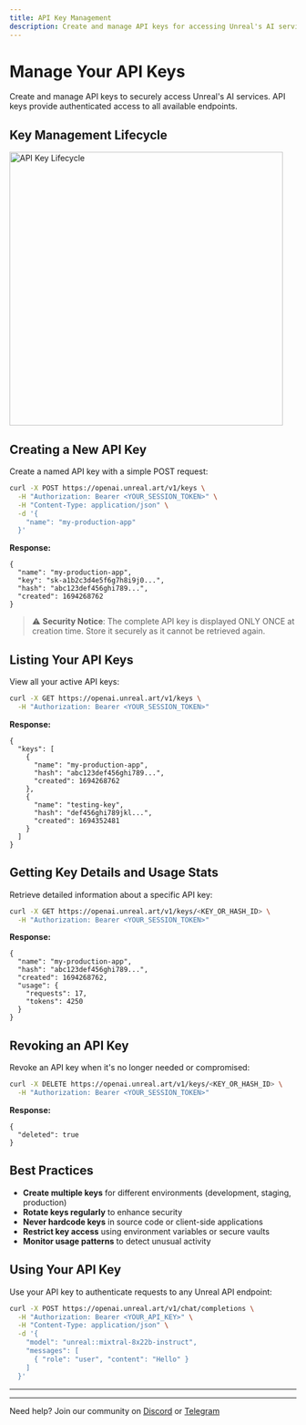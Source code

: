 ```yaml
---
title: API Key Management
description: Create and manage API keys for accessing Unreal's AI services.
---
```



# Manage Your API Keys

Create and manage API keys to securely access Unreal's AI services. API keys provide authenticated access to all available endpoints.

## Key Management Lifecycle

<div style={{ textAlign: "center" }}>
  <img src="/static/key-manage.jpeg" alt="API Key Lifecycle" width="480" />
</div>

## Creating a New API Key

Create a named API key with a simple POST request:

```bash
curl -X POST https://openai.unreal.art/v1/keys \
  -H "Authorization: Bearer <YOUR_SESSION_TOKEN>" \
  -H "Content-Type: application/json" \
  -d '{
    "name": "my-production-app"
  }'
```

**Response:**

```jsonc
{
  "name": "my-production-app",
  "key": "sk-a1b2c3d4e5f6g7h8i9j0...",
  "hash": "abc123def456ghi789...",
  "created": 1694268762
}
```

> ⚠️ **Security Notice**: The complete API key is displayed ONLY ONCE at creation time. Store it securely as it cannot be retrieved again.

## Listing Your API Keys

View all your active API keys:

```bash
curl -X GET https://openai.unreal.art/v1/keys \
  -H "Authorization: Bearer <YOUR_SESSION_TOKEN>"
```

**Response:**

```jsonc
{
  "keys": [
    {
      "name": "my-production-app",
      "hash": "abc123def456ghi789...",
      "created": 1694268762
    },
    {
      "name": "testing-key",
      "hash": "def456ghi789jkl...", 
      "created": 1694352481
    }
  ]
}
```

## Getting Key Details and Usage Stats

Retrieve detailed information about a specific API key:

```bash
curl -X GET https://openai.unreal.art/v1/keys/<KEY_OR_HASH_ID> \
  -H "Authorization: Bearer <YOUR_SESSION_TOKEN>"
```

**Response:**

```jsonc
{
  "name": "my-production-app",
  "hash": "abc123def456ghi789...",
  "created": 1694268762,
  "usage": {
    "requests": 17,
    "tokens": 4250
  }
}
```

## Revoking an API Key

Revoke an API key when it's no longer needed or compromised:

```bash
curl -X DELETE https://openai.unreal.art/v1/keys/<KEY_OR_HASH_ID> \
  -H "Authorization: Bearer <YOUR_SESSION_TOKEN>"
```

**Response:**

```jsonc
{
  "deleted": true
}
```

## Best Practices

- **Create multiple keys** for different environments (development, staging, production)
- **Rotate keys regularly** to enhance security
- **Never hardcode keys** in source code or client-side applications
- **Restrict key access** using environment variables or secure vaults
- **Monitor usage patterns** to detect unusual activity

## Using Your API Key

Use your API key to authenticate requests to any Unreal API endpoint:

```bash
curl -X POST https://openai.unreal.art/v1/chat/completions \
  -H "Authorization: Bearer <YOUR_API_KEY>" \
  -H "Content-Type: application/json" \
  -d '{
    "model": "unreal::mixtral-8x22b-instruct",
    "messages": [
      { "role": "user", "content": "Hello" }
    ]
  }'
```

---

---

Need help? Join our community on <a href={DISCORD_URL} target="_blank">Discord</a> or <a href={TELEGRAM_URL} target="_blank">Telegram</a>
